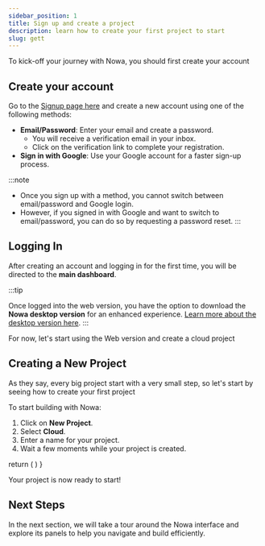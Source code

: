 ```yaml
---
sidebar_position: 1
title: Sign up and create a project
description: learn how to create your first project to start
slug: gett
---
```

 

To kick-off your journey with Nowa, you should first create your account

## Create your account

Go to the [Signup page here](https://app.nowa.dev/signup) and create a new account using one of the following methods:

- **Email/Password**: Enter your email and create a password.
    - You will receive a verification email in your inbox.
    - Click on the verification link to complete your registration.
- **Sign in with Google**: Use your Google account for a faster sign-up process.

:::note

- Once you sign up with a method, you cannot switch between email/password and Google login.
- However, if you signed in with Google and want to switch to email/password, you can do so by requesting a password reset.
:::

## Logging In 

After creating an account and logging in for the first time, you will be directed to the **main dashboard**.

:::tip

Once logged into the web version, you have the option to download the **Nowa desktop version** for an enhanced experience. [Learn more about the desktop version here](https://chatgpt.com/c/67b218d9-f140-8010-8e1a-f76c8f6cbb5b#).
:::

For now, let's start using the Web version and create a cloud project

## Creating a New Project

As they say, every big project start with a very small step, so let's start by seeing how to create your first project

To start building with Nowa:

1. Click on **New Project**.
2. Select **Cloud**.
3. Enter a name for your project.
4. Wait a few moments while your project is created.

  return (
  )
}

Your project is now ready to start!

## Next Steps

In the next section, we will take a tour around the Nowa interface and explore its panels to help you navigate and build efficiently.